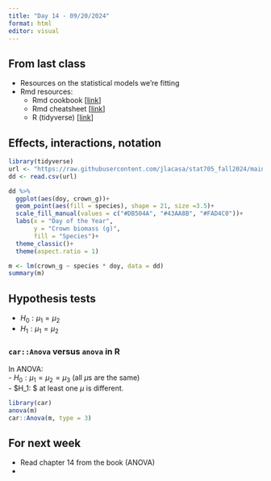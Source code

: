 ```yaml
---
title: "Day 14 - 09/20/2024"
format: html
editor: visual
---
```


## From last class  

- Resources on the statistical models we're fitting  
- Rmd resources:  
  - Rmd cookbook [[link](https://bookdown.org/yihui/rmarkdown-cookbook/)]
  - Rmd cheatsheet [[link](https://rstudio.github.io/cheatsheets/html/rmarkdown.html?_gl=1*ianen8*_ga*OTc0NDYwNTUxLjE3MjQ2MDI3Nzk.*_ga_2C0WZ1JHG0*MTcyNjc4MjQyNS43LjEuMTcyNjc4MjQ4Ni4wLjAuMA..)]  
  - R (tidyverse) [[link](https://www.youtube.com/playlist?list=PLLxj8fULvXwGOf8uHlL4Tr62oXSB5k_in)]

## Effects, interactions, notation

```r
library(tidyverse)
url <- "https://raw.githubusercontent.com/jlacasa/stat705_fall2024/main/classes/data/lotus_part3.csv"
dd <- read.csv(url)

dd %>% 
  ggplot(aes(doy, crown_g))+
  geom_point(aes(fill = species), shape = 21, size =3.5)+
  scale_fill_manual(values = c("#DB504A", "#43AA8B", "#FAD4C0"))+
  labs(x = "Day of the Year", 
       y = "Crown biomass (g)", 
       fill = "Species")+
  theme_classic()+
  theme(aspect.ratio = 1)
```

```r
m <- lm(crown_g ~ species * doy, data = dd)
summary(m)
```

## Hypothesis tests  

- $H_0: \mu_1 = \mu_2$ 
- $H_1: \mu_1 = \mu_2$ 


### `car::Anova` versus `anova` in R  
In ANOVA:  
- $H_0: \mu_1=\mu_2=\mu_3$ (all $\mu$s are the same)  
- $H_1: $ at least one $\mu$ is different.   

```r
library(car)
anova(m)
car::Anova(m, type = 3)
```

## For next week    

- Read chapter 14 from the book (ANOVA)  
- 
